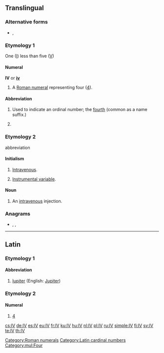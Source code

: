 {{also|iv|-iv|ív|-ív}}
==Translingual==

===Alternative forms===
* {{l|mul|iv}}, {{l|mul|IIII}}

===Etymology 1===
One ([[I]]) less than five ([[V]])

====Numeral====
'''IV''' or '''[[iv]]'''

# A [[Roman numeral]] representing four ([[four|4]]).

====Abbreviation====
{{rfc-header|Abbreviation}}
{{head|en|abbreviation}}

# Used to indicate an ordinal number; the [[fourth]] (common as a name suffix.)
# {{lb|en|inorganic chemistry}} {{non-gloss definition|Specifying an oxidation state of 4}}

===Etymology 2===
abbreviation

====Initialism====
{{rfc-header|Initialism}}
{{head|en|initialism}}

# {{lb|en|medicine}} [[intravenous|Intravenous]].
# {{lb|en|statistics}} [[instrumental variable|Instrumental variable]].

====Noun====
{{en-noun}}

# {{lb|en|medicine}} An [[intravenous]] injection.

===Anagrams===
* {{l|en|V.I.}}, {{l|en|Vi}}, {{l|en|vi}}

[[Category:Roman numerals]]

----

==Latin==

===Etymology 1===

====Abbreviation====
{{rfc-header|Abbreviation}}
{{head|la|abbreviation}}

# [[Iupiter]] (English: [[Jupiter]])

===Etymology 2===

====Numeral====
{{head|la|numeral}}

# [[4]]
[[Category:Latin cardinal numbers]]
[[Category:mul:Four]]

[[cs:IV]]
[[de:IV]]
[[es:IV]]
[[eu:IV]]
[[fr:IV]]
[[ku:IV]]
[[hu:IV]]
[[nl:IV]]
[[pl:IV]]
[[ru:IV]]
[[simple:IV]]
[[fi:IV]]
[[sv:IV]]
[[te:IV]]
[[th:IV]]